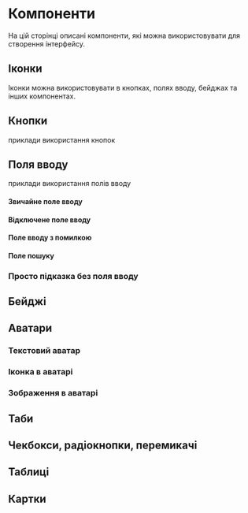 


# Компоненти

На цій сторінці описані компоненти, які можна використовувати для створення інтерфейсу.

## Іконки

<p>
  Іконки можна використовувати в кнопках, полях вводу, бейджах та інших
  компонентах.
</p>

<IconExample />

## Кнопки

приклади використання кнопок

<ButtonsExample />

## Поля вводу

приклади використання полів вводу

#### Звичайне поле вводу

<FormInputExample />

#### Відключене поле вводу

<FormInputDisabledExample />

#### Поле вводу з помилкою

<FormInputInvalidExample />

#### Поле пошуку

<FormSearchInputExample />

### Просто підказка без поля вводу

<FormHintExample />

## Бейджі

<BadgeExample />

## Аватари

### Текстовий аватар

<AvatarExample />

### Іконка в аватарі

<AvatarUserIconExample />

### Зображення в аватарі

<AvatarUserImageExample />

## Таби

<TabsExample />

## Чекбокси, радіокнопки, перемикачі

<FormCheckExample />

## Таблиці

<TableExample />

## Картки

<CardExample />
